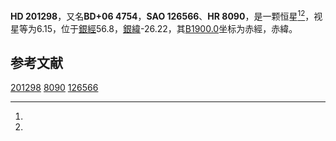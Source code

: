 {{Starbox begin
| name = HD 201298
}}
{{Starbox observe
| epoch = [[J2000.0|J2000.0]]
| constell = {{星座名待查}}<ref name=SIMBAD>{{cite web
 | url=http://simbad.u-strasbg.fr/simbad/sim-id?Ident=HR+8090
 | title=Pulsating variable Star
 | publisher=Centre de Données astronomiques de Strasbourg
 | work=SIMBAD
 | accessdate=2012-07-13
 | archive-date=2022-03-07
 | archive-url=https://web.archive.org/web/20220307052737/https://simbad.u-strasbg.fr/simbad/sim-id?Ident=HR+8090
 }}</ref><ref name=DATA>{{cite web
 | url=http://vizier.u-strasbg.fr/viz-bin/VizieR-5?-out.add=.&-source=5050&-corr=PK=HR&-out.max=9999&HR=8090
 | title=VizieR Detailed Page
 | accessdate=2012-07-13
 | archive-date=2016-03-04
 | archive-url=https://web.archive.org/web/20160304235536/http://vizier.u-strasbg.fr/viz-bin/VizieR-5?-out.add=.&-source=5050&-corr=PK=HR&-out.max=9999&HR=8090
 | dead-url=no
 }}</ref>
| 星官 = 
| ra = {{RA|21|8|28.2}}<ref name=SIMBAD /><ref name=DATA />
| dec = {{DEC|+6|59|22}}<ref name=SIMBAD /><ref name=DATA />
| appmag_v = 6.15<ref name=SIMBAD /><ref name=DATA />
}}
{{Starbox character
| class = K5III<ref name=SIMBAD /><ref name=DATA />
| b-v = 1.66<ref name=SIMBAD /><ref name=DATA />
| u-b = 1.98<ref name=SIMBAD /><ref name=DATA />
| r-i = <ref name=SIMBAD /><ref name=DATA />
| variable = 
}}
{{Starbox astrometry
| radial_v = 1.98
| prop_mo_ra = 20
| parallax = 
| p_error = 
}}
{{Starbox catalog
| names =BD+06 4754，[[SAO星表|SAO]] 126566，[[HD星表|HD]] 201298，[[HR星表|HR]] 8090}}
{{Starbox reference |Simbad=HR+8090}}
{{Starbox end}}

'''HD 201298'''，又名'''BD+06 4754'''，'''SAO 126566'''、'''HR 8090'''，是一颗恒星<ref name=SIMBAD /><ref name=DATA />，视星等为6.15，位于[[銀道座標系|銀經]]56.8，[[銀道座標系|銀緯]]-26.22，其[[B1900.0|B1900.0]]坐标为赤經{{RA|21|3|31.7}}，赤緯{{DEC|+6|-26.22|7}}。

== 参考文献 ==
{{reflist}}

{{star-stub}}

[[Category:HD和HDE天體|201298]]
[[Category:HR天體|8090]]
[[Category:SAO天體|126566]]